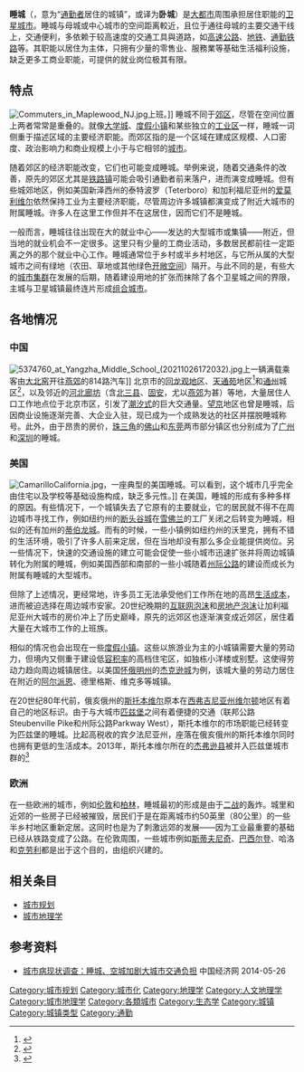 '''睡城'''（{{lang-en|Commuter town}}，意为“[[通勤|通勤者]]居住的城镇”，或译为'''卧城'''）是[[大都市|大都市]]周围承担居住职能的[[卫星城市|卫星城市]]。睡城与母城或中心城市的空间距离較近，且位于通往母城的主要交通干线上，交通便利，多依赖于较高速度的交通工具與道路，如[[高速公路|高速公路]]、[[地铁|地铁]]、[[通勤铁路|通勤铁路]]等。其职能以居住为主体，只拥有少量的零售业、服務業等基础生活福利设施，缺乏更多工商业职能，可提供的就业岗位极其有限。

== 特点 ==
[[Image:Commuters_in_Maplewood_NJ.jpg|thumb]]上班。]]
睡城不同于[[郊区|郊区]]，尽管在空间位置上两者常常是重叠的。就像[[大学城|大学城]]、[[度假小镇|度假小镇]]和某些独立的[[工业区|工业区]]一样，睡城一词侧重于描述区域的主要经济职能。而郊区指的是一个区域在建成区规模、人口密度、政治影响力和商业规模上小于与它相邻的[[城市|城市]]。

随着郊区的经济职能改变，它们也可能变成睡城。举例来说，随着交通条件的改善，原先的郊区尤其是[[铁路镇|铁路镇]]可能会吸引通勤者前来落户，进而演变成睡城。但有些城郊地区，例如美国新泽西州的泰特波罗（Teterboro）和加利福尼亚州的[[爱莫利维尔|爱莫利维尔]]依然保持工业为主要经济职能，尽管周边许多城镇都演变成了附近大城市的附属睡城。许多人在这里工作但并不在这居住，因而它们不是睡城。

一般而言，睡城往往出现在大的就业中心——发达的大型城市或集镇——附近，但当地的就业机会不一定很多。这里只有少量的工商业活动，多数居民都前往一定距离之外的那个就业中心工作。睡城通常位于乡村或半乡村地区，与它所从属的大型城市之间有绿地（农田、草地或其他绿色[[开敞空间|开敞空间]]）隔开。与此不同的是，有些大的[[城市群|城市集群]]在发展的后期，随着建设用地的扩张而抹除了各个卫星城之间的界限，主城与卫星城镇最终连片形成[[组合城市|组合城市]]。

== 各地情况 ==
=== 中国 ===
[[File:5374760_at_Yangzha_Middle_School_(20211026172032).jpg|thumb]]上一辆满载乘客由[[北京商务中心区|大北窑]]开往[[燕郊镇|燕郊]]的814路汽车]]
北京市的[[回龙观地区|回龙观地区]]、[[天通苑|天通苑]]地区<ref>{{cite news|url=http://www.xinhuanet.com/2020-05/24/c_1126024438.htm|title=京城回天地区：“睡城”醒来变“旺城”|work=[[新华每日电讯|新华每日电讯]]|date=2020-05-24|quote=夹在中心城区、昌平区之间的回龙观、天通苑地区（下称回天地区）是一个“睡城”：从2000年这里建成第一批经济适用房开始，由于忽略了前瞻性职住平衡规划，在城市边缘渐渐形成了一大片“居住型”社区|accessdate=2021-05-24|archive-date=2020-08-09|archive-url=https://web.archive.org/web/20200809182215/http://www.xinhuanet.com/2020-05/24/c_1126024438.htm|dead-url=no}}</ref>和[[通州区_(北京市)|通州]]城区<ref>{{cite news|url=http://www.cb.com.cn/economy/2015_0206/1112251.html|title=北京定调通州为城市副中心的背后|publisher=中国经营网|date=2015-02-06|quote=中国社科院工业所产业布局室主任李晓华介绍，通州目前有城少业，居民居住在这里，上班在城里，每天坐地铁来回，所以被称为“睡城”|accessdate=2021-05-24|archive-date=2021-08-02|archive-url=https://web.archive.org/web/20210802102914/http://www.cb.com.cn/economy/2015_0206/1112251.html|dead-url=no}}</ref>，以及邻近的[[河北|河北]][[廊坊|廊坊]]（含[[北三县|北三县]]、[[固安|固安]]，尤以[[燕郊|燕郊]]为甚）等地，大量居住人口工作地点位于北京市区，引发了[[潮汐|潮汐式]]的巨大交通量。[[望京|望京]]地区也曾是睡城，后因商业设施逐渐完善、大企业入驻，现已成为一个成熟发达的社区并摆脱睡城称号。此外，由于昂贵的房价，[[珠江三角洲经济区|珠三角]]的[[佛山市|佛山]]和[[东莞市|东莞]]两市部分镇区也分别成为了[[广州市|广州]]和[[深圳市|深圳]]的睡城。

=== 美国 ===
[[Image:CamarilloCalifornia.jpg|thumb]]，一座典型的美国睡城。可以看到，这个城市几乎完全由住宅以及学校等基础设施构成，缺乏多元性。]]
{{main|市郊化}}
在美国，睡城的形成有多种多样的原因。有些情况下，一个城镇失去了它原有的主要就业，它的居民就不得不在周边城市寻找工作，例如纽约州的[[沉睡谷_(紐約州)|断头谷城]]在[[雪佛兰|雪佛兰]]的工厂关闭之后转变为睡城，相似的还有加州的[[蒂伯龍_(加利福尼亞州)|蒂伯龙城]]。而有的时候，一些小镇例如纽约州的沃里克，拥有不错的生活环境，吸引了许多人前来定居，但在当地却没有那么多企业能提供岗位。另一些情况下，快速的交通设施的建立可能会促使一些小城市迅速扩张并将周边城镇转化为附属的睡城，例如美国西部和南部的一些小城随着[[州際公路系統|州际公路]]的建设而成长为附属有睡城的大型城市。

但除了上述情况，更经常地，许多员工无法承受他们工作所在地的高昂[[生活成本|生活成本]]，进而被迫选择在周边城市安家。20世纪晚期的[[互联网泡沫|互联网泡沫]]和[[美国房地产泡沫|房地产泡沫]]让加利福尼亚州大城市的房价冲上了历史巅峰，原先的远郊区也逐渐演变成近郊区，居住着大量在大城市工作的上班族。

相似的情况也会出现在一些[[度假小镇|度假小镇]]。这些以旅游业为主的小城镇需要大量的劳动力，但境内又侧重于建设低[[容积率|容积率]]的高档住宅区，如独栋小洋楼或别墅。这使得劳动力趋向周边城镇居住。以美国[[怀俄明州|怀俄明州]]的[[杰克逊_(怀俄明州)|杰克逊城]]为例，该城大量的劳动力居住在附近的[[阿尔派恩_(怀俄明州)|阿尔派恩]]、德里格斯、维克多等城镇。

在20世纪80年代{{link-en|钢铁产业崩溃|Steel_crisis}}前，俄亥俄州的[[斯托本维尔_(俄亥俄州)|斯托本维尔]]原本在[[西弗吉尼亚州|西弗吉尼亚州]][[维尔顿|维尔顿]]地区有着自己的地区标识。由于与大城市[[匹兹堡|匹兹堡]]之间有着便捷的交通（联邦公路Steubenville Pike和州际公路Parkway West），斯托本维尔的市场职能已经转变为匹兹堡的睡城。比起高税收的宾夕法尼亚州，座落在俄亥俄州的斯托本维尔同时也拥有更低的生活成本。2013年，斯托本维尔所在的[[杰弗逊县|杰弗逊县]]被并入匹兹堡城市群的{{link-en|联合统计区|Combined Statistical Area}}<ref>{{cite web |url=http://www.whitehouse.gov/sites/default/files/omb/bulletins/2013/b13-01.pdf |title=存档副本 |accessdate=2014-03-30 |archive-date=2013-03-19 |archive-url=https://web.archive.org/web/20130319014514/http://www.whitehouse.gov/sites/default/files/omb/bulletins/2013/b13-01.pdf |dead-url=yes }}</ref>

=== 欧洲 ===
在一些欧洲的城市，例如[[伦敦|伦敦]]和[[柏林|柏林]]，睡城最初的形成是由于[[第二次世界大战|二战]]的轰炸。城里和近郊的一些房子已经被摧毁，居民们于是在距离城市约50英里（80公里）的一些半乡村地区重新定居。这同时也是为了刺激远郊的发展——因为工业最重要的基础已经从铁路变成了公路。在伦敦周围，一些城市例如[[斯蒂夫尼奇|斯蒂夫尼奇]]、[[巴西尔登|巴西尔登]]、哈洛和[[克劳利|克劳利]]都是出于这个目的，由{{link-en|新城市委员会|English Partnerships}}组织兴建的。

== 相关条目 ==
*[[城市规划|城市规划]]
*[[城市地理学|城市地理学]]
== 参考资料 ==
{{reflist|30em}}
*[https://web.archive.org/web/20140527214409/http://sd.ce.cn/jsxw/201405/26/t20140526_1535061.shtml 城市病现状调查：睡城、空城加剧大城市交通负担] 中国经济网 2014-05-26

{{城市与区域规划}}

[[Category:城市规划|Category:城市规划]]
[[Category:城市化|Category:城市化]]
[[Category:地理学|Category:地理学]]
[[Category:人文地理学|Category:人文地理学]]
[[Category:城市地理学|Category:城市地理学]]
[[Category:各類城市|Category:各類城市]]
[[Category:生态学|Category:生态学]]
[[Category:城镇|Category:城镇]]
[[Category:城镇类型|Category:城镇类型]]
[[Category:通勤|Category:通勤]]
